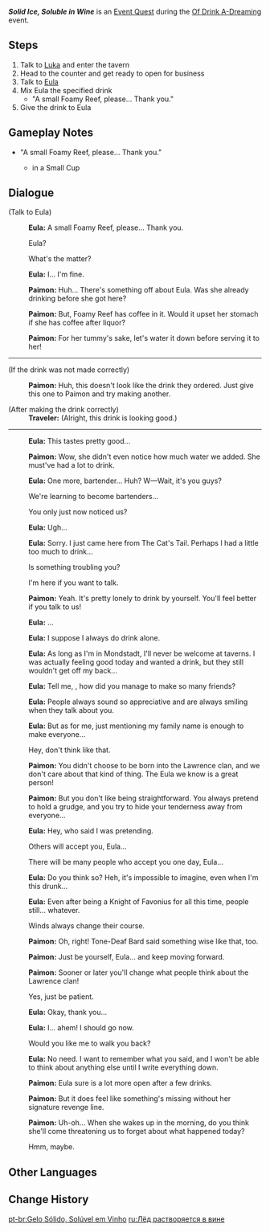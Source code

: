 {{Quest Infobox
|id            = 70503
|image         = Event Quest Solid Ice Soluble in Wine.png
|type          = World
|region        = Mondstadt
|area          = Starfell Valley
|subarea       = Mondstadt City
|event_name    = Of Drink A-Dreaming
|requirement   = Complete [[Dandelion, Rose, and Windwheel Aster]] and [[Surrounded by the Aroma of Tea]]
|startLocation = [[City of Mondstadt]], [[Mondstadt]]
|next          = 
|rewards       = Primogem*30;Mora*20,000
|otherRewards  = 
|characters    = Eula; Paimon; Traveler
|voiced        = yes
}}
'''''Solid Ice, Soluble in Wine''''' is an [[Event Quest]] during the [[Of Drink A-Dreaming]] event.

==Steps==
# Talk to [[Luka]] and enter the tavern
# Head to the counter and get ready to open for business
# Talk to [[Eula]]
# Mix Eula the specified drink
#* "A small Foamy Reef, please... Thank you."
# Give the drink to Eula

==Gameplay Notes==
* "A small Foamy Reef, please... Thank you."
** {{Ingredient|Coffee|2}}{{Ingredient|Fizzy Water|1+}} in a Small Cup

==Dialogue==
{{Quest Description|"Tsk, why is a Lawrence drinking here too... What bad luck..."<br>"Ahem... Better watch your mouth. She is one of the Knights, after all..."}}
{{Dialogue Start}}
:{{Black Screen|Another familiar face has arrived at the tavern.}}
;(Talk to Eula)
:{{A|vo eqtj006 1 eula 01.ogg|}} '''Eula:''' A small Foamy Reef, please... Thank you.
:{{DIcon}} Eula?
:{{DIcon}} What's the matter?
:{{A|vo eqtj006 1 eula 02.ogg|}} '''Eula:''' I... I'm fine.
:{{A|vo eqtj006 1 paimon 01.ogg|}} '''Paimon:''' Huh... There's something off about Eula. Was she already drinking before she got here?
:{{A|vo eqtj006 1 paimon 02.ogg|}} '''Paimon:''' But, Foamy Reef has coffee in it. Would it upset her stomach if she has coffee after liquor?
:{{A|vo eqtj006 1 paimon 03.ogg|}} '''Paimon:''' For her tummy's sake, let's water it down before serving it to her!
----
;(If the drink was not made correctly)
:{{A|Vo eqtj002 3 paimon 01.ogg}} '''Paimon:''' Huh, this doesn't look like the drink they ordered. Just give this one to Paimon and try making another.

;(After making the drink correctly)
:'''Traveler:''' (Alright, this drink is looking good.)
----
:{{Black Screen|Following Paimon's instructions, you mix water into the coffee...}}
:{{A|vo eqtj006 2 eula 01.ogg|}} '''Eula:''' This tastes pretty good...
:{{A|vo eqtj006 2 paimon 01.ogg|}} '''Paimon:''' Wow, she didn't even notice how much water we added. She must've had a lot to drink.
:{{A|vo eqtj006 2 eula 02.ogg|}} '''Eula:''' One more, bartender... Huh? W&mdash;Wait, it's you guys?
:{{DIcon}} We're learning to become bartenders...
:{{DIcon}} You only just now noticed us?
:{{A|vo eqtj006 2 eula 03.ogg|}} '''Eula:''' Ugh...
:{{A|vo eqtj006 2 eula 04.ogg|}} '''Eula:''' Sorry. I just came here from The Cat's Tail. Perhaps I had a little too much to drink...
:{{DIcon}} Is something troubling you?
:{{DIcon}} I'm here if you want to talk.
:{{A|vo eqtj006 2 paimon 02.ogg|}} '''Paimon:''' Yeah. It's pretty lonely to drink by yourself. You'll feel better if you talk to us!
:{{A|vo eqtj006 2 eula 05.ogg|}} '''Eula:''' ...
:{{A|vo eqtj006 2 eula 06.ogg|}} '''Eula:''' I suppose I always do drink alone.
:{{A|vo eqtj006 2 eula 07.ogg|}} '''Eula:''' As long as I'm in Mondstadt, I'll never be welcome at taverns. I was actually feeling good today and wanted a drink, but they still wouldn't get off my back...
:{{A|vo eqtj006 2 eula 08.ogg|}} '''Eula:''' Tell me, {{Traveler}}, how did you manage to make so many friends?
:{{A|vo eqtj006 2 eula 09.ogg|}} '''Eula:''' People always sound so appreciative and are always smiling when they talk about you.
:{{A|vo eqtj006 2 eula 10.ogg|}} '''Eula:''' But as for me, just mentioning my family name is enough to make everyone...
:{{DIcon}} Hey, don't think like that.
:{{A|vo eqtj006 2 paimon 03.ogg|}} '''Paimon:''' You didn't choose to be born into the Lawrence clan, and we don't care about that kind of thing. The Eula we know is a great person!
:{{A|vo eqtj006 2 paimon 04.ogg|}} '''Paimon:''' But you don't like being straightforward. You always pretend to hold a grudge, and you try to hide your tenderness away from everyone...
:{{A|vo eqtj006 2 eula 11.ogg|}} '''Eula:''' Hey, who said I was pretending.
:{{DIcon}} Others will accept you, Eula...
:{{DIcon}} There will be many people who accept you one day, Eula...
:{{A|vo eqtj006 2 eula 12.ogg|}} '''Eula:''' Do you think so? Heh, it's impossible to imagine, even when I'm this drunk...
:{{A|vo eqtj006 2 eula 13.ogg|}} '''Eula:''' Even after being a Knight of Favonius for all this time, people still... whatever.
:{{DIcon}} Winds always change their course.
:{{A|vo eqtj006 2 paimon 05.ogg|}} '''Paimon:''' Oh, right! Tone-Deaf Bard said something wise like that, too.
:{{A|vo eqtj006 2 paimon 06.ogg|}} '''Paimon:''' Just be yourself, Eula... and keep moving forward.
:{{A|vo eqtj006 2 paimon 07.ogg|}} '''Paimon:''' Sooner or later you'll change what people think about the Lawrence clan!
:{{DIcon}} Yes, just be patient.
:{{A|vo eqtj006 2 eula 14.ogg|}} '''Eula:''' Okay, thank you...
:{{A|vo eqtj006 2 eula 15.ogg|}} '''Eula:''' I... ahem! I should go now.
:{{DIcon}} Would you like me to walk you back?
:{{A|vo eqtj006 2 eula 16.ogg|}} '''Eula:''' No need. I want to remember what you said, and I won't be able to think about anything else until I write everything down.
:{{A|vo eqtj006 2 paimon 08.ogg|}} '''Paimon:''' Eula sure is a lot more open after a few drinks.
:{{A|vo eqtj006 2 paimon 09.ogg|}} '''Paimon:''' But it does feel like something's missing without her signature revenge line.
:{{A|vo eqtj006 2 paimon 10.ogg|}} '''Paimon:''' Uh-oh... When she wakes up in the morning, do you think she'll come threatening us to forget about what happened today?
:{{DIcon}} Hmm, maybe.
{{Dialogue End}}

==Other Languages==
{{Other Languages
|en      = Solid Ice, Soluble in Wine
|zhs     = 坚冰，易溶于酒
|zhs_rm  = Jiānbīng, Yìróng Yú Jiǔ
|zht     = 堅冰，易溶於酒
|zht_rm  = Jiānbīng, Yìróng Yú Jiǔ
|zh_tl   = Solid Ice, Soluble in Wine
|ja      = 堅氷、酒に溶けやすし
|ja_rm   = Kenpyou, Sake ni Tokeyasushi
|ja_tl   = Hard Ice, Melts Easily in Sake
|ko      = 얼음은 술에 쉽게 녹는다
|ko_rm   = Eoreum-eun Sul-e Swipkke Nongneunda
|ko_tl   = Ice Melts Easily in Alcohol
|es      = Hielo fundido en vino
|es_tl   = Molten Ice in Wine
|fr      = Dans le vin, la glace fond
|fr_tl   = In the Wine, Ice Melts
|ru      = Лёд растворяется в вине
|ru_tl   = Ice Dissolves in Wine
|th      = น้ำแข็งที่ละลายในไวน์ได้ง่าย
|th_rm   = 
|th_tl   = 
|vi      = Đá Cứng, Dễ Tan Trong Rượu
|vi_tl   = 
|de      = Festes Eis löst sich in Wein
|de_tl   = Solid Ice Dissolves in Wine
|id      = Es Padat, Larut Dalam Anggur
|id_tl   = Solid Ice, Dissolves in Wine
|pt      = Gelo Sólido, Solúvel em Vinho
|pt_tl   = 
}}

==Change History==
{{Change History|2.5}}

[[pt-br:Gelo Sólido, Solúvel em Vinho]]
[[ru:Лёд растворяется в вине]]